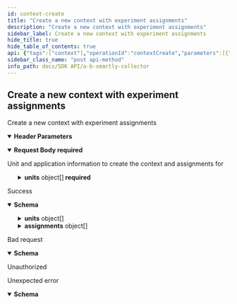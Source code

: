 ```yaml
---
id: context-create
title: "Create a new context with experiment assignments"
description: "Create a new context with experiment assignments"
sidebar_label: Create a new context with experiment assignments
hide_title: true
hide_table_of_contents: true
api: {"tags":["context"],"operationId":"contextCreate","parameters":[{"name":"X-Agent","in":"header","required":true,"schema":{"type":"string"}},{"name":"X-Environment","in":"header","required":true,"schema":{"type":"string"}},{"name":"X-Application","in":"header","required":true,"schema":{"type":"string"}},{"name":"X-Application-Version","in":"header","required":true,"schema":{"type":"integer","format":"int64"}}],"requestBody":{"required":true,"description":"Unit and application information to create the context and assignments for","content":{"application/json":{"schema":{"type":"object","required":["units"],"properties":{"units":{"type":"array","items":{"type":"object","required":["type"],"properties":{"type":{"type":"string","example":"session_id"},"uid":{"type":"string","minLength":1,"maxLength":640,"example":"4a42766ca6313d26f49985e799ff4f3790fb86efa0fce46edb3ea8fbf1ea3408"}}}}}}}}},"responses":{"200":{"description":"Success","content":{"application/json":{"schema":{"type":"object","required":["units","assignments"],"properties":{"units":{"type":"array","items":{"type":"object","required":["type"],"properties":{"type":{"type":"string","example":"session_id"},"uid":{"type":"string","minLength":1,"maxLength":640,"example":"4a42766ca6313d26f49985e799ff4f3790fb86efa0fce46edb3ea8fbf1ea3408"}}}},"assignments":{"type":"array","items":{"type":"object","required":["id","iteration","name","variant","eligible","config"],"properties":{"id":{"type":"integer","format":"int32","minimum":0,"example":3},"iteration":{"type":"integer","format":"int32","minimum":0,"example":2},"name":{"type":"string","example":"exp_banner_color"},"variant":{"type":"integer","format":"int32","minimum":0,"maximum":127,"example":1},"eligible":{"type":"boolean","example":true},"audienceMismatch":{"type":"boolean","example":false},"originalVariant":{"type":"integer","format":"int32","minimum":0,"maximum":127,"example":1},"config":{"type":"string","nullable":true}}}}}}}}},"400":{"description":"Bad request","content":{"application/json":{"schema":{"type":"object","required":["code","message"],"properties":{"code":{"type":"integer","format":"int64"},"message":{"type":"string"}}}}}},"401":{"description":"Unauthorized"},"default":{"description":"Unexpected error","content":{"application/json":{"schema":{"type":"object","required":["code","message"],"properties":{"code":{"type":"integer","format":"int64"},"message":{"type":"string"}}}}}}},"description":"Create a new context with experiment assignments","method":"post","path":"/context","servers":[{"url":"https://sandbox.absmartly.io/v1"}],"security":[{"ApiKey":[]}],"securitySchemes":{"ApiKey":{"type":"apiKey","name":"X-API-Key","in":"header"}},"jsonRequestBodyExample":{"units":[{"type":"session_id","uid":"4a42766ca6313d26f49985e799ff4f3790fb86efa0fce46edb3ea8fbf1ea3408"}]},"info":{"title":"A/B Smartly Collector","version":"1.0.0","description":"A/B Smartly Collector API Specification","contact":{"email":"api@absmartly.com"},"license":{"name":"proprietary"}},"postman":{"name":"Create a new context with experiment assignments","description":{"type":"text/plain"},"url":{"path":["context"],"host":["{{baseUrl}}"],"query":[],"variable":[]},"header":[{"disabled":false,"description":{"content":"(Required) ","type":"text/plain"},"key":"X-Agent","value":""},{"disabled":false,"description":{"content":"(Required) ","type":"text/plain"},"key":"X-Environment","value":""},{"disabled":false,"description":{"content":"(Required) ","type":"text/plain"},"key":"X-Application","value":""},{"disabled":false,"description":{"content":"(Required) ","type":"text/plain"},"key":"X-Application-Version","value":""},{"key":"Content-Type","value":"application/json"},{"key":"Accept","value":"application/json"}],"method":"POST","body":{"mode":"raw","raw":"\"\"","options":{"raw":{"language":"json"}}}}}
sidebar_class_name: "post api-method"
info_path: docs/SDK API/a-b-smartly-collector
---
```



## Create a new context with experiment assignments



Create a new context with experiment assignments

<details style={{"marginBottom":"1rem"}} data-collapsed={false} open={true}><summary style={{}}><strong>Header Parameters</strong></summary><div><ul><ParamsItem className={"paramsItem"} param={{"name":"X-Agent","in":"header","required":true,"schema":{"type":"string"}}}></ParamsItem><ParamsItem className={"paramsItem"} param={{"name":"X-Environment","in":"header","required":true,"schema":{"type":"string"}}}></ParamsItem><ParamsItem className={"paramsItem"} param={{"name":"X-Application","in":"header","required":true,"schema":{"type":"string"}}}></ParamsItem><ParamsItem className={"paramsItem"} param={{"name":"X-Application-Version","in":"header","required":true,"schema":{"type":"integer","format":"int64"}}}></ParamsItem></ul></div></details><MimeTabs><TabItem label={"application/json"} value={"application/json-schema"}><details style={{}} data-collapsed={false} open={true}><summary style={{"textAlign":"left"}}><strong>Request Body</strong><strong style={{"fontSize":"var(--ifm-code-font-size)","color":"var(--openapi-required)"}}> required</strong></summary><div style={{"textAlign":"left","marginLeft":"1rem"}}><div style={{"marginTop":"1rem","marginBottom":"1rem"}}>

Unit and application information to create the context and assignments for

</div></div><ul style={{"marginLeft":"1rem"}}><SchemaItem collapsible={true} className={"schemaItem"}><details style={{}}><summary style={{}}><strong>units</strong><span style={{"opacity":"0.6"}}> object[]</span><strong style={{"fontSize":"var(--ifm-code-font-size)","color":"var(--openapi-required)"}}> required</strong></summary><div style={{"marginLeft":"1rem"}}><SchemaItem collapsible={false} name={"type"} required={true} schemaDescription={undefined} schemaName={"string"} qualifierMessage={undefined} defaultValue={undefined}></SchemaItem><SchemaItem collapsible={false} name={"uid"} required={false} schemaDescription={undefined} schemaName={"string"} qualifierMessage={"**Possible values:** `non-empty` and `<= 640 characters`"} defaultValue={undefined}></SchemaItem></div></details></SchemaItem></ul></details></TabItem></MimeTabs><div><ApiTabs><TabItem label={"200"} value={"200"}><div>

Success

</div><div><MimeTabs schemaType={"response"}><TabItem label={"application/json"} value={"application/json"}><SchemaTabs><TabItem label={"Schema"} value={"Schema"}><details style={{}} data-collapsed={false} open={true}><summary style={{"textAlign":"left"}}><strong>Schema</strong></summary><div style={{"textAlign":"left","marginLeft":"1rem"}}></div><ul style={{"marginLeft":"1rem"}}><SchemaItem collapsible={true} className={"schemaItem"}><details style={{}}><summary style={{}}><strong>units</strong><span style={{"opacity":"0.6"}}> object[]</span></summary><div style={{"marginLeft":"1rem"}}><SchemaItem collapsible={false} name={"type"} required={false} schemaDescription={undefined} schemaName={"string"} qualifierMessage={undefined} defaultValue={undefined}></SchemaItem><SchemaItem collapsible={false} name={"uid"} required={false} schemaDescription={undefined} schemaName={"string"} qualifierMessage={"**Possible values:** `non-empty` and `<= 640 characters`"} defaultValue={undefined}></SchemaItem></div></details></SchemaItem><SchemaItem collapsible={true} className={"schemaItem"}><details style={{}}><summary style={{}}><strong>assignments</strong><span style={{"opacity":"0.6"}}> object[]</span></summary><div style={{"marginLeft":"1rem"}}><SchemaItem collapsible={false} name={"id"} required={false} schemaDescription={undefined} schemaName={"int32"} qualifierMessage={undefined} defaultValue={undefined}></SchemaItem><SchemaItem collapsible={false} name={"iteration"} required={false} schemaDescription={undefined} schemaName={"int32"} qualifierMessage={undefined} defaultValue={undefined}></SchemaItem><SchemaItem collapsible={false} name={"name"} required={false} schemaDescription={undefined} schemaName={"string"} qualifierMessage={undefined} defaultValue={undefined}></SchemaItem><SchemaItem collapsible={false} name={"variant"} required={false} schemaDescription={undefined} schemaName={"int32"} qualifierMessage={"**Possible values:** `<= 127`"} defaultValue={undefined}></SchemaItem><SchemaItem collapsible={false} name={"eligible"} required={false} schemaDescription={undefined} schemaName={"boolean"} qualifierMessage={undefined} defaultValue={undefined}></SchemaItem><SchemaItem collapsible={false} name={"audienceMismatch"} required={false} schemaDescription={undefined} schemaName={"boolean"} qualifierMessage={undefined} defaultValue={undefined}></SchemaItem><SchemaItem collapsible={false} name={"originalVariant"} required={false} schemaDescription={undefined} schemaName={"int32"} qualifierMessage={"**Possible values:** `<= 127`"} defaultValue={undefined}></SchemaItem><SchemaItem collapsible={false} name={"config"} required={false} schemaDescription={undefined} schemaName={"string"} qualifierMessage={undefined} defaultValue={undefined}></SchemaItem></div></details></SchemaItem></ul></details></TabItem><TabItem label={"Example (from schema)"} value={"Example (from schema)"}><ResponseSamples responseExample={"{\n  \"units\": [\n    {\n      \"type\": \"session_id\",\n      \"uid\": \"4a42766ca6313d26f49985e799ff4f3790fb86efa0fce46edb3ea8fbf1ea3408\"\n    }\n  ],\n  \"assignments\": [\n    {\n      \"id\": 3,\n      \"iteration\": 2,\n      \"name\": \"exp_banner_color\",\n      \"variant\": 1,\n      \"eligible\": true,\n      \"audienceMismatch\": false,\n      \"originalVariant\": 1,\n      \"config\": \"string\"\n    }\n  ]\n}"} language={"json"}></ResponseSamples></TabItem></SchemaTabs></TabItem></MimeTabs></div></TabItem><TabItem label={"400"} value={"400"}><div>

Bad request

</div><div><MimeTabs schemaType={"response"}><TabItem label={"application/json"} value={"application/json"}><SchemaTabs><TabItem label={"Schema"} value={"Schema"}><details style={{}} data-collapsed={false} open={true}><summary style={{"textAlign":"left"}}><strong>Schema</strong></summary><div style={{"textAlign":"left","marginLeft":"1rem"}}></div><ul style={{"marginLeft":"1rem"}}><SchemaItem collapsible={false} name={"code"} required={false} schemaDescription={undefined} schemaName={"int64"} qualifierMessage={undefined} defaultValue={undefined}></SchemaItem><SchemaItem collapsible={false} name={"message"} required={false} schemaDescription={undefined} schemaName={"string"} qualifierMessage={undefined} defaultValue={undefined}></SchemaItem></ul></details></TabItem><TabItem label={"Example (from schema)"} value={"Example (from schema)"}><ResponseSamples responseExample={"{\n  \"code\": 0,\n  \"message\": \"string\"\n}"} language={"json"}></ResponseSamples></TabItem></SchemaTabs></TabItem></MimeTabs></div></TabItem><TabItem label={"401"} value={"401"}><div>

Unauthorized

</div><div></div></TabItem><TabItem label={"default"} value={"default"}><div>

Unexpected error

</div><div><MimeTabs schemaType={"response"}><TabItem label={"application/json"} value={"application/json"}><SchemaTabs><TabItem label={"Schema"} value={"Schema"}><details style={{}} data-collapsed={false} open={true}><summary style={{"textAlign":"left"}}><strong>Schema</strong></summary><div style={{"textAlign":"left","marginLeft":"1rem"}}></div><ul style={{"marginLeft":"1rem"}}><SchemaItem collapsible={false} name={"code"} required={false} schemaDescription={undefined} schemaName={"int64"} qualifierMessage={undefined} defaultValue={undefined}></SchemaItem><SchemaItem collapsible={false} name={"message"} required={false} schemaDescription={undefined} schemaName={"string"} qualifierMessage={undefined} defaultValue={undefined}></SchemaItem></ul></details></TabItem><TabItem label={"Example (from schema)"} value={"Example (from schema)"}><ResponseSamples responseExample={"{\n  \"code\": 0,\n  \"message\": \"string\"\n}"} language={"json"}></ResponseSamples></TabItem></SchemaTabs></TabItem></MimeTabs></div></TabItem></ApiTabs></div>
      